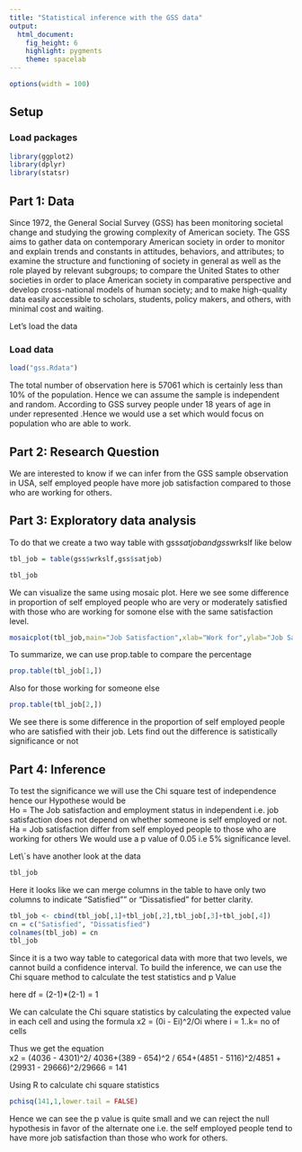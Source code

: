 ---
title: "Statistical inference with the GSS data"
output: 
  html_document: 
    fig_height: 6
    highlight: pygments
    theme: spacelab
---

```{r set-options, echo=FALSE, cache=FALSE}
options(width = 100)
```

## Setup

### Load packages

```{r load-packages, message = FALSE}
library(ggplot2)
library(dplyr)
library(statsr)
```
## Part 1: Data

Since 1972, the General Social Survey (GSS) has been monitoring societal change and studying the growing complexity of American society. The GSS aims to gather data on contemporary American society in order to monitor and explain trends and constants in attitudes, behaviors, and attributes; to examine the structure and functioning of society in general as well as the role played by relevant subgroups; to compare the United States to other societies in order to place American society in comparative perspective and develop cross-national models of human society; and to make high-quality data easily accessible to scholars, students, policy makers, and others, with minimal cost and waiting.

Let's load the data

### Load data
```{r load-data}
load("gss.Rdata")
```

The total number of observation here is 57061 which is certainly less than 10% of the population. Hence we can assume the sample is independent and random. 
According to GSS survey people under 18 years of age in under represented .Hence we would use a set which would focus on population who are able to work.

## Part 2: Research Question
We are interested to know if we can infer from the GSS sample observation in USA, self employed people have more job satisfaction compared to those who are working for others.

## Part 3: Exploratory data analysis

To do that we create a two way table with gss$satjob and gss$wrkslf like below

```{r data, fig.width=10}
tbl_job = table(gss$wrkslf,gss$satjob)

tbl_job
```

We can visualize the same using mosaic plot. Here we see some difference in proportion of self employed people who are very or moderately satisfied with those who are working for somone else with the same satisfaction level.

```{r plot}
mosaicplot(tbl_job,main="Job Satisfaction",xlab="Work for",ylab="Job Satisfaction")
```

To summarize, we can use prop.table to compare the percentage 

```{r proportion for self employed}
prop.table(tbl_job[1,])
```
Also for those working for someone else

```{r proportion for non self employed}
prop.table(tbl_job[2,])
```
We see there is some difference in the proportion of self employed people who are satisfied with their job.
Lets find out the difference is satistically significance or not

## Part 4: Inference

To test the significance we will use the Chi square test of independence hence our Hypothese would be<br>Ho = The Job satisfaction and employment status in independent i.e. job satisfaction does not depend on whether someone is self employed or not.<br>
Ha = Job satisfaction differ from self employed people to those who are working for others
We would use a p value of 0.05 i.e 5% significance level.

Let\\`s have another look at the data
```{r job table data}

tbl_job

```

Here it looks like we can merge columns in the table to have only two columns to indicate "Satisfied"" or "Dissatisfied" for better clarity.

```{r merge table columns}
tbl_job <- cbind(tbl_job[,1]+tbl_job[,2],tbl_job[,3]+tbl_job[,4])
cn = c("Satisfied", "Dissatisfied")
colnames(tbl_job) = cn
tbl_job
```
 
Since it is a two way table to categorical data with more that two levels, we cannot build a confidence interval. 
To build the inference, we can use the Chi square method to calculate the test statistics and p Value
 
here df = (2-1)*(2-1) = 1

We can calculate the Chi square statistics by calculating the expected value in each cell and using the formula
x2 = (0i - Ei)^2/Oi   where i = 1..k= no of cells
 
Thus we get the equation
<br>x2 = (4036 - 4301)^2/ 4036+(389 - 654)^2 / 654+(4851 - 5116)^2/4851 + (29931 - 29666)^2/29666
   = 141
   
Using R to calculate chi square statistics
 
```{r Using Chi squar statistics}
pchisq(141,1,lower.tail = FALSE)
```
Hence we can see the p value is quite small and we can reject the null hypothesis in favor of the alternate one i.e. the self employed people tend to have more job satisfaction than those who work for others.   
    